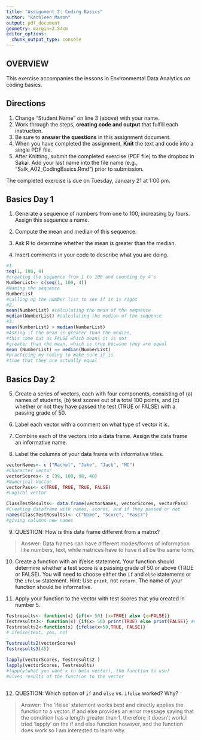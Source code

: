 ```yaml
---
title: "Assignment 2: Coding Basics"
author: "Kathleen Mason"
output: pdf_document
geometry: margin=2.54cm
editor_options: 
  chunk_output_type: console
---
```


## OVERVIEW

This exercise accompanies the lessons in Environmental Data Analytics on coding basics. 

## Directions
1. Change "Student Name" on line 3 (above) with your name.
3. Work through the steps, **creating code and output** that fulfill each instruction.
4. Be sure to **answer the questions** in this assignment document.
6. When you have completed the assignment, **Knit** the text and code into a single PDF file.
8. After Knitting, submit the completed exercise (PDF file) to the dropbox in Sakai. Add your last name into the file name (e.g., "Salk_A02_CodingBasics.Rmd") prior to submission.

The completed exercise is due on Tuesday, January 21 at 1:00 pm.


## Basics Day 1

1. Generate a sequence of numbers from one to 100, increasing by fours. Assign this sequence a name. 

2. Compute the mean and median of this sequence. 

3. Ask R to determine whether the mean is greater than the median. 

4. Insert comments in your code to describe what you are doing.

```r
#1. 
seq(1, 100, 4) 
#creating the sequence from 1 to 100 and counting by 4's
NumberList<- c(seq(1, 100, 4)) 
#Naming the sequence
NumberList 
#calling up the number list to see if it is right
#2. 
mean(NumberList) #calculating the mean of the sequence
median(NumberList) #calculating the median of the sequence
#3. 
mean(NumberList) > median(NumberList) 
#Asking if the mean is greater than the median,  
#this came out as FALSE which means it is not 
#greater than the mean, which is true becasue they are equal
mean (NumberList) == median(NumberList)  
#practicing my coding to make sure it is 
#true that they are actually equal

```

## Basics Day 2

5. Create a series of vectors, each with four components, consisting of (a) names of students, (b) test scores out of a total 100 points, and (c) whether or not they have passed the test (TRUE or FALSE) with a passing grade of 50.

6. Label each vector with a comment on what type of vector it is.

7. Combine each of the vectors into a data frame. Assign the data frame an informative name.

8. Label the columns of your data frame with informative titles.

```r
vectorNames<- c ("Rachel", "Jake", "Jack", "MC") 
#Character vector
vectorScores<- c (99, 100, 98, 48) 
#Numerical Vector
vectorPass<- c(TRUE, TRUE, TRUE, FALSE) 
#Logical vector

ClassTestResults<- data.frame(vectorNames, vectorScores, vectorPass) 
#Creating dataframe with names, scores, and if they passed or not
names(ClassTestResults)<- c("Name", "Score", "Pass?")  
#giving columns new names

```

9. QUESTION: How is this data frame different from a matrix?

> Answer: Data frames can have different modes/forms of information like numbers, text, while matrices have to have it all be the same form.

10. Create a function with an if/else statement. Your function should determine whether a test score is a passing grade of 50 or above (TRUE or FALSE). You will need to choose either the `if` and `else` statements or the `ifelse` statement. Hint: Use `print`, not `return`. The name of your function should be informative.

11. Apply your function to the vector with test scores that you created in number 5. 

```r
Testresults<- function(x) {if(x> 50) (x=TRUE) else (x=FALSE)} 
Testresults3<- function(x) {if(x> 50) print(TRUE) else print(FALSE)} #using print instead of x= which reassigned x as the Ture or false
Testresults2<-function(x) {ifelse(x>50,TRUE, FALSE)} 
# ifelse(test, yes, no)

Testresults2(vectorScores)
Testresults3(45)

lapply(vectorScores, Testresults2 )
lapply(vectorScores, Testresults) 
#lapply(what you want x to be(a vector), the function to use)     
#Gives results of the function to the vector
  
```

12. QUESTION: Which option of `if` and `else` vs. `ifelse` worked? Why?

> Answer: The 'ifelse' statement works best and directly applies the function to a vector. if and else provides an error message saying that the condition has a length greater than 1, therefore it doesn't work.I tried 'lapply' on the if and else function however, and the function does work so I am interested to learn why.

